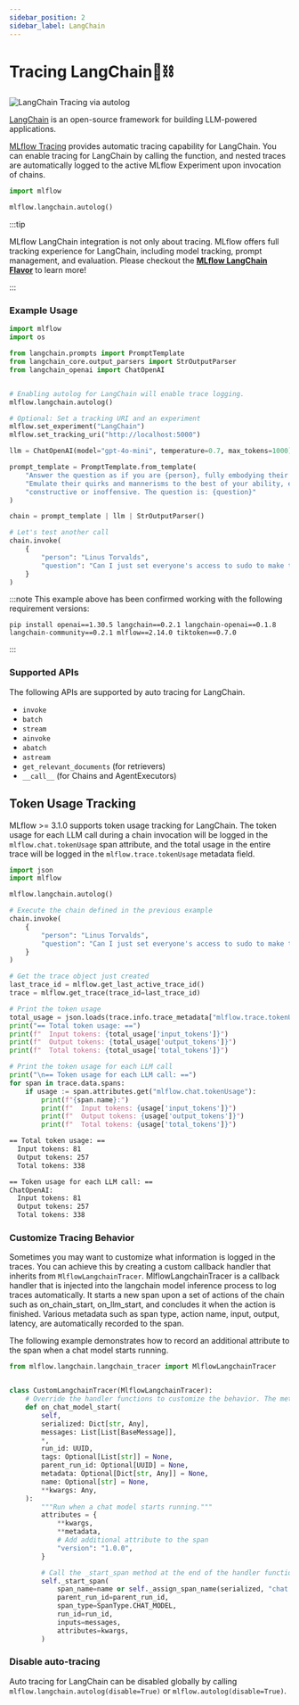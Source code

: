 ```yaml
---
sidebar_position: 2
sidebar_label: LangChain
---
```



# Tracing LangChain🦜⛓️

![LangChain Tracing via autolog](/images/llms/tracing/tracing-top.gif)


[LangChain](https://www.langchain.com/) is an open-source framework for building LLM-powered applications.

[MLflow Tracing](../) provides automatic tracing capability for LangChain. You can enable tracing
for LangChain by calling the <APILink fn="mlflow.langchain.autolog" /> function, and nested traces are automatically logged to the active MLflow Experiment upon invocation of chains.

```python
import mlflow

mlflow.langchain.autolog()
```

:::tip

MLflow LangChain integration is not only about tracing. MLflow offers full tracking experience for LangChain, including model tracking, prompt management, and evaluation. Please checkout the **[MLflow LangChain Flavor](/llms/langchain)** to learn more!

:::

### Example Usage

```python
import mlflow
import os

from langchain.prompts import PromptTemplate
from langchain_core.output_parsers import StrOutputParser
from langchain_openai import ChatOpenAI


# Enabling autolog for LangChain will enable trace logging.
mlflow.langchain.autolog()

# Optional: Set a tracking URI and an experiment
mlflow.set_experiment("LangChain")
mlflow.set_tracking_uri("http://localhost:5000")

llm = ChatOpenAI(model="gpt-4o-mini", temperature=0.7, max_tokens=1000)

prompt_template = PromptTemplate.from_template(
    "Answer the question as if you are {person}, fully embodying their style, wit, personality, and habits of speech. "
    "Emulate their quirks and mannerisms to the best of your ability, embracing their traits—even if they aren't entirely "
    "constructive or inoffensive. The question is: {question}"
)

chain = prompt_template | llm | StrOutputParser()

# Let's test another call
chain.invoke(
    {
        "person": "Linus Torvalds",
        "question": "Can I just set everyone's access to sudo to make things easier?",
    }
)
```



:::note
This example above has been confirmed working with the following requirement versions:
```shell
pip install openai==1.30.5 langchain==0.2.1 langchain-openai==0.1.8 langchain-community==0.2.1 mlflow==2.14.0 tiktoken==0.7.0
```
:::

### Supported APIs

The following APIs are supported by auto tracing for LangChain.

* ``invoke``
* ``batch``
* ``stream``
* ``ainvoke``
* ``abatch``
* ``astream``
* ``get_relevant_documents`` (for retrievers)
* ``__call__`` (for Chains and AgentExecutors)

## Token Usage Tracking

MLflow >= 3.1.0 supports token usage tracking for LangChain. The token usage for each LLM call during a chain invocation will be logged in the `mlflow.chat.tokenUsage` span attribute, and the total usage in the entire trace will be logged in the `mlflow.trace.tokenUsage` metadata field.

```python
import json
import mlflow

mlflow.langchain.autolog()

# Execute the chain defined in the previous example
chain.invoke(
    {
        "person": "Linus Torvalds",
        "question": "Can I just set everyone's access to sudo to make things easier?",
    }
)

# Get the trace object just created
last_trace_id = mlflow.get_last_active_trace_id()
trace = mlflow.get_trace(trace_id=last_trace_id)

# Print the token usage
total_usage = json.loads(trace.info.trace_metadata["mlflow.trace.tokenUsage"])
print("== Total token usage: ==")
print(f"  Input tokens: {total_usage['input_tokens']}")
print(f"  Output tokens: {total_usage['output_tokens']}")
print(f"  Total tokens: {total_usage['total_tokens']}")

# Print the token usage for each LLM call
print("\n== Token usage for each LLM call: ==")
for span in trace.data.spans:
    if usage := span.attributes.get("mlflow.chat.tokenUsage"):
        print(f"{span.name}:")
        print(f"  Input tokens: {usage['input_tokens']}")
        print(f"  Output tokens: {usage['output_tokens']}")
        print(f"  Total tokens: {usage['total_tokens']}")
```

```bash
== Total token usage: ==
  Input tokens: 81
  Output tokens: 257
  Total tokens: 338

== Token usage for each LLM call: ==
ChatOpenAI:
  Input tokens: 81
  Output tokens: 257
  Total tokens: 338
```

### Customize Tracing Behavior

Sometimes you may want to customize what information is logged in the traces. You can achieve this by creating a custom callback handler that inherits from <APILink fn="mlflow.langchai.langchain_tracer.MlflowLangchainTracer">`MlflowLangchainTracer`</APILink>. MlflowLangchainTracer is a callback handler that is injected into the langchain model inference process to log traces automatically. It starts a new span upon a set of actions of the chain such as on_chain_start, on_llm_start, and concludes it when the action is finished. Various metadata such as span type, action name, input, output, latency, are automatically recorded to the span.


The following example demonstrates how to record an additional attribute to the span when a chat model starts running.


```python
from mlflow.langchain.langchain_tracer import MlflowLangchainTracer


class CustomLangchainTracer(MlflowLangchainTracer):
    # Override the handler functions to customize the behavior. The method signature is defined by LangChain Callbacks.
    def on_chat_model_start(
        self,
        serialized: Dict[str, Any],
        messages: List[List[BaseMessage]],
        *,
        run_id: UUID,
        tags: Optional[List[str]] = None,
        parent_run_id: Optional[UUID] = None,
        metadata: Optional[Dict[str, Any]] = None,
        name: Optional[str] = None,
        **kwargs: Any,
    ):
        """Run when a chat model starts running."""
        attributes = {
            **kwargs,
            **metadata,
            # Add additional attribute to the span
            "version": "1.0.0",
        }

        # Call the _start_span method at the end of the handler function to start a new span.
        self._start_span(
            span_name=name or self._assign_span_name(serialized, "chat model"),
            parent_run_id=parent_run_id,
            span_type=SpanType.CHAT_MODEL,
            run_id=run_id,
            inputs=messages,
            attributes=kwargs,
        )
```

### Disable auto-tracing

Auto tracing for LangChain can be disabled globally by calling `mlflow.langchain.autolog(disable=True)` or `mlflow.autolog(disable=True)`.
